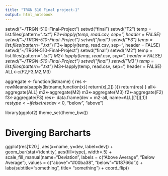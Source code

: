 ```yaml
---
title: "TRGN 510 Final project-1"
output: html_notebook
---
```

setwd("~/TRGN-510-Final-Project")
setwd("final")
setwd("F2")
temp = list.files(pattern="*.txt")
F2<-lapply(temp, read.csv, sep="\t", header = FALSE)
setwd("~/TRGN-510-Final-Project")
setwd("final")
setwd("F3")
temp = list.files(pattern="*.txt")
F3<-lapply(temp, read.csv, sep="\t", header = FALSE)
setwd("~/TRGN-510-Final-Project")
setwd("final")
setwd("M2")
temp = list.files(pattern="*.txt")
M2<-lapply(temp, read.csv, sep="\t", header = FALSE)
setwd("~/TRGN-510-Final-Project")
setwd("final")
setwd("M3")
temp = list.files(pattern="*.txt")
M3<-lapply(temp, read.csv, sep="\t", header = FALSE)
ALL<-c(F2,F3,M2,M3)

aggregate <- function(listname) {
  res <- rowMeans(sapply(listname,function(x){
    return(x[,2])
  }))
  return(res)
}
all<-aggregate(ALL)
m2<-aggregate(M2)
m3<-aggregate(M3)
f2<-aggregate(F2)
f3<-aggregate(F3)
res<- data.frame(dev = m2-all, name=ALL[[1]][,1])
res$type<-ifelse(res$dev < 0, "below", "above")

library(ggplot2)
theme_set(theme_bw())  

# Diverging Barcharts
ggplot(res[1:20,], aes(x=name, y=dev, label=dev)) + 
  geom_bar(stat='identity', aes(fill=type), width=.5)  +
  scale_fill_manual(name="Deviation", 
                    labels = c("Above Average", "Below Average"), 
                    values = c("above"="#00ba38", "below"="#f8766d")) + 
  labs(subtitle="something", 
       title= "something") + 
  coord_flip()


